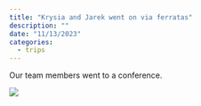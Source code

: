 ```yaml
---
title: "Krysia and Jarek went on via ferratas"
description: ""
date: "11/13/2023"
categories:
  - trips
---
```



Our team members went to a conference.

![](../fig/random/20240306_195149.jpg)
